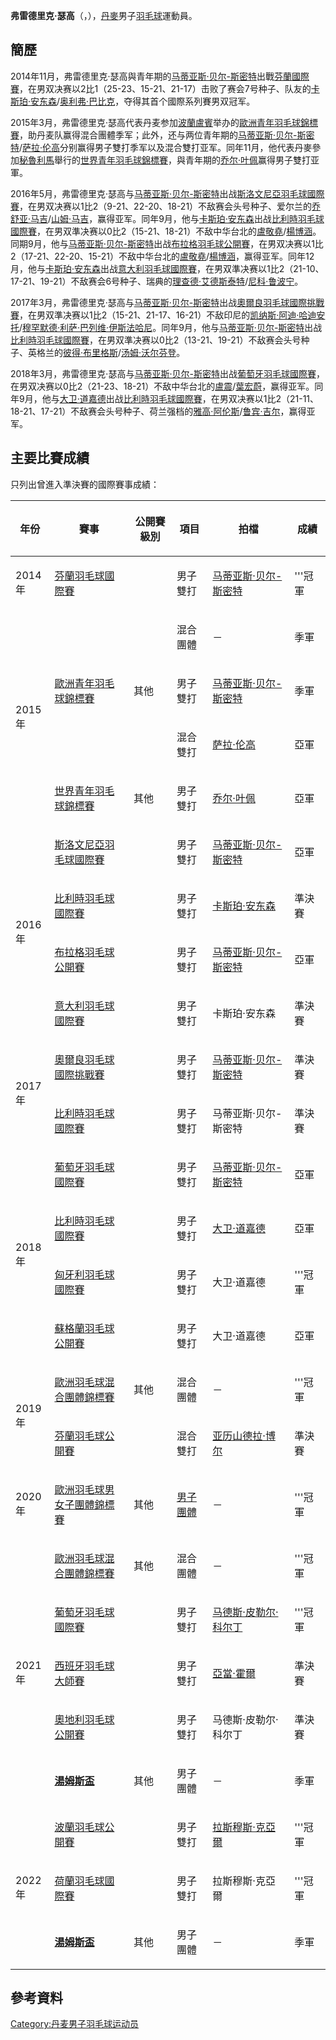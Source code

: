 {{noteTA|G1=Badminton}}
{{Infobox 羽球選手
| playername              = 弗雷德里克·瑟高<br/>{{lang|da|Frederik Søgaard}}
| image                   = 
| size                    = 
| caption                 = 
| birth_name              = 弗雷德里克·瑟高·莫滕森<br/>{{lang|da|Frederik Søgaard Mortensen}}
| date_of_birth           = {{birth_date_and_age|1997|7|25}}
| place_of_birth          = {{DEN}}[[尼堡|尼堡]]
| height                  = {{height|m=1.86}}
| weight                  = 
| event                   = 男子雙打、混合雙打
| country                 = {{DEN}}
| years_intldebut         = 2013年
| years_started           = 
| handedness              = 右手
| coach                   = 
| highest_ranking         = 第113位（男雙-[[马蒂亚斯·贝尔-斯密特|贝尔-斯密特]]）
| date_of_highest_ranking = 2016年10月6日<ref name="ranking">[http://bwfcontent.tournamentsoftware.com/ranking/player.aspx?id=12030&player=820729 BWF World Ranking - Ranking of Frederik SØGAARD (57731)] {{Wayback|url=http://bwfcontent.tournamentsoftware.com/ranking/player.aspx?id=12030&player=820729 |date=20181001174404 }}{{en}}</ref>
| current_ranking         = 第113位（男雙-[[马蒂亚斯·贝尔-斯密特|贝尔-斯密特]]）<br/>第113位（男雙-[[卡斯珀·安东森|安东森]]）<br/>第393位（混雙-[[萨拉·伦高|伦高]]）<br/>第1251位（混雙-[[加布里埃拉·博尔|博尔]]）
| date_of_current_ranking = 2016年10月6日<ref>[http://bwfcontent.tournamentsoftware.com/ranking/category.aspx?id=12030&category=474 BWF World Ranking - BWF世界排名榜 (10/6/2016) - Men's doubles] {{Wayback|url=http://bwfcontent.tournamentsoftware.com/ranking/category.aspx?id=12030&category=474 |date=20170305004553 }}{{en}}</ref><ref>[http://bwfcontent.tournamentsoftware.com/ranking/category.aspx?id=12030&category=476 BWF World Ranking - BWF世界排名榜 (10/6/2016) - Mixed doubles] {{Wayback|url=http://bwfcontent.tournamentsoftware.com/ranking/category.aspx?id=12030&category=476 |date=20170305004218 }}{{en}}</ref>
| played                  = 79勝–35負（男雙）<br/>42勝–19負（混雙）
| titles                  = 
| bwf_profile             = A8E83FD7-CEAE-4166-91F4-75E24BD292E4
| bwf_id                  = 57731
| updated                 = 2016年10月9日
}}
{{MedalTableTop|width=286px}}
{{MedalSport | 男子[[羽毛球|羽毛球]]}}
{{MedalCountry | {{DEN}}}}
{{MedalCompetition | [[汤姆斯杯|汤姆斯杯]]}}
{{MedalBronze| [[2020年湯姆斯盃|2020年 奧胡斯]] | [[2020年湯姆斯盃|男子團體]]}}
{{MedalBronze | [[2022年湯姆斯盃|2022年 曼谷]] | [[2022年湯姆斯盃|男子團體]]}}
{{MedalCompetition | [[歐洲羽毛球混合團體錦標賽|歐洲羽毛球混合團體錦標賽]]}}
{{MedalGold  | [[2019年歐洲羽毛球混合團體錦標賽|2019年 哥本哈根]] | 混合團體 }}
{{MedalGold  | [[2021年歐洲羽毛球混合團體錦標賽|2021年 萬塔]] | 混合團體 }}
{{MedalCompetition|[[歐洲羽毛球男女子團體錦標賽|歐洲羽毛球男女子團體錦標賽]]}}
{{MedalGold  | [[2020年歐洲羽毛球男女子團體錦標賽|2020年 列萬]] | [[2020年歐洲羽毛球女子團體錦標賽|男子團體]] }}
{{MedalCompetition | [[世界青年羽毛球錦標賽|世界青年羽毛球錦標賽]]}}
{{MedalSilver| [[2015年世界青年羽毛球錦標賽|2015年 利馬]] | 男子雙打 }}
{{MedalCompetition | [[歐洲青年羽毛球錦標賽|歐洲青年羽毛球錦標賽]]}}
{{MedalBronze| [[2015年歐洲青年羽毛球錦標賽|2015年 盧賓]] | 混合團體 }}
{{MedalBronze| [[2015年歐洲青年羽毛球錦標賽|2015年 盧賓]] | 男子雙打 }}
{{MedalSilver| [[2015年歐洲青年羽毛球錦標賽|2015年 盧賓]] | 混合雙打 }}
{{MedalBottom}}
'''弗雷德里克·瑟高'''（{{lang-da|'''Frederik Søgaard'''}}，{{bd|1997年|7月25日||}}），[[丹麥|丹麥]]男子[[羽毛球|羽毛球]]運動員。

==簡歷==
2014年11月，弗雷德里克·瑟高與青年期的[[马蒂亚斯·贝尔-斯密特|马蒂亚斯·贝尔-斯密特]]出戰[[2014年芬蘭羽毛球國際賽|芬蘭國際賽]]，在男双决赛以2比1（25-23、15-21、21-17）击败了赛会7号种子、队友的[[卡斯珀·安东森|卡斯珀·安东森]]/[[奥利弗·巴比克|奥利弗·巴比克]]，夺得其首个國際系列賽男双冠军。

2015年3月，弗雷德里克·瑟高代表丹麦参加[[波蘭|波蘭]][[盧賓|盧賓]]举办的[[2015年歐洲青年羽毛球錦標賽|歐洲青年羽毛球錦標賽]]，助丹麦队赢得混合團體季军；此外，还与两位青年期的[[马蒂亚斯·贝尔-斯密特|马蒂亚斯·贝尔-斯密特]]/[[萨拉·伦高|萨拉·伦高]]分别赢得男子雙打季军以及混合雙打亚军。同年11月，他代表丹麥參加[[秘魯|秘魯]][[利馬|利馬]]舉行的[[2015年世界青年羽毛球錦標賽|世界青年羽毛球錦標賽]]，與青年期的[[乔尔·叶佩|乔尔·叶佩]]赢得男子雙打亚軍。

2016年5月，弗雷德里克·瑟高与[[马蒂亚斯·贝尔-斯密特|马蒂亚斯·贝尔-斯密特]]出战[[2016年斯洛文尼亞羽毛球國際賽|斯洛文尼亞羽毛球國際賽]]，在男双决赛以1比2（9-21、22-20、18-21）不敌赛会头号种子、爱尔兰的[[乔舒亚·马吉|乔舒亚·马吉]]/[[山姆·马吉|山姆·马吉]]，赢得亚军。同年9月，他与[[卡斯珀·安东森|卡斯珀·安东森]]出战[[2016年比利時羽毛球國際賽|比利時羽毛球國際賽]]，在男双準决赛以0比2（15-21、18-21）不敌中华台北的[[盧敬堯|盧敬堯]]/[[楊博涵|楊博涵]]。同期9月，他与[[马蒂亚斯·贝尔-斯密特|马蒂亚斯·贝尔-斯密特]]出战[[2016年布拉格羽毛球公開賽|布拉格羽毛球公開賽]]，在男双决赛以1比2（17-21、22-20、15-21）不敌中华台北的[[盧敬堯|盧敬堯]]/[[楊博涵|楊博涵]]，赢得亚军。同年12月，他与[[卡斯珀·安东森|卡斯珀·安东森]]出战[[2016年意大利羽毛球國際賽|意大利羽毛球國際賽]]，在男双準决赛以1比2（21-10、17-21、19-21）不敌赛会6号种子、瑞典的[[理查德·艾德斯泰特|理查德·艾德斯泰特]]/[[尼科·鲁波宁|尼科·鲁波宁]]。

2017年3月，弗雷德里克·瑟高与[[马蒂亚斯·贝尔-斯密特|马蒂亚斯·贝尔-斯密特]]出战[[2017年奧爾良羽毛球國際挑戰賽|奧爾良羽毛球國際挑戰賽]]，在男双準决赛以1比2（15-21、21-17、16-21）不敌印尼的[[凯纳斯·阿迪·哈迪安托|凯纳斯·阿迪·哈迪安托]]/[[穆罕默德·利萨·巴列维·伊斯法哈尼|穆罕默德·利萨·巴列维·伊斯法哈尼]]。同年9月，他与[[马蒂亚斯·贝尔-斯密特|马蒂亚斯·贝尔-斯密特]]出战[[2017年比利時羽毛球國際賽|比利時羽毛球國際賽]]，在男双準决赛以0比2（13-21、19-21）不敌赛会头号种子、英格兰的[[彼得·布里格斯|彼得·布里格斯]]/[[汤姆·沃尔芬登|汤姆·沃尔芬登]]。

2018年3月，弗雷德里克·瑟高与[[马蒂亚斯·贝尔-斯密特|马蒂亚斯·贝尔-斯密特]]出战[[2018年葡萄牙羽毛球國際賽|葡萄牙羽毛球國際賽]]，在男双决赛以0比2（21-23、18-21）不敌中华台北的[[盧震_(羽毛球運動員)|盧震]]/[[葉宏蔚|葉宏蔚]]，赢得亚军。同年9月，他与[[大卫·道嘉德|大卫·道嘉德]]出战[[2018年比利時羽毛球國際賽|比利時羽毛球國際賽]]，在男双决赛以1比2（21-11、18-21、17-21）不敌赛会头号种子、荷兰强档的[[雅高·阿伦斯|雅高·阿伦斯]]/[[鲁宾·吉尔|鲁宾·吉尔]]，赢得亚军。

==主要比賽成績==
只列出曾進入準決賽的國際賽事成績：
{| class=wikitable style="text-align:center; font-size:small;" 
!width="50"|年份
!width="180"|賽事
!width="80"|公開賽級別
!width="60"|項目
!width="180"|拍檔
!width="50"|成績
|-
!rowspan="1"|2014年
|[[2014年芬蘭羽毛球國際賽|芬蘭羽毛球國際賽]]
|{{BWFIS}}
|男子雙打
|[[马蒂亚斯·贝尔-斯密特|马蒂亚斯·贝尔-斯密特]]
|bgcolor="gold"|'''冠軍
|-
!rowspan="4"|2015年
|rowspan="3"|[[2015年歐洲青年羽毛球錦標賽|歐洲青年羽毛球錦標賽]]
|rowspan="3"|其他
|混合團體
|－
|bgcolor="#b8860b"|季軍
|-
|男子雙打
|[[马蒂亚斯·贝尔-斯密特|马蒂亚斯·贝尔-斯密特]]
|bgcolor="#b8860b"|季軍
|-
|混合雙打
|[[萨拉·伦高|萨拉·伦高]]
|bgcolor="silver"|亞軍
|-
|[[2015年世界青年羽毛球錦標賽|世界青年羽毛球錦標賽]]
|其他
|男子雙打
|[[乔尔·叶佩|乔尔·叶佩]]
|bgcolor="silver"|亞軍
|-
!rowspan="4"|2016年
|[[2016年斯洛文尼亞羽毛球國際賽|斯洛文尼亞羽毛球國際賽]]
|{{BWFIS}}
|男子雙打
|[[马蒂亚斯·贝尔-斯密特|马蒂亚斯·贝尔-斯密特]]
|bgcolor="silver"|亞軍
|-
|[[2016年比利時羽毛球國際賽|比利時羽毛球國際賽]]
|{{BWFIC}}
|男子雙打
|[[卡斯珀·安东森|卡斯珀·安东森]]
|bgcolor="#b8860b"|準決賽
|-
|[[2016年布拉格羽毛球公開賽|布拉格羽毛球公開賽]]
|{{BWFIC}}
|男子雙打
|[[马蒂亚斯·贝尔-斯密特|马蒂亚斯·贝尔-斯密特]]
|bgcolor="silver"|亞軍
|-
|[[2016年意大利羽毛球國際賽|意大利羽毛球國際賽]]
|{{BWFIC}}
|男子雙打
|卡斯珀·安东森
|bgcolor="#b8860b"|準決賽
|-
!rowspan="2"|2017年
|[[2017年奧爾良羽毛球國際挑戰賽|奧爾良羽毛球國際挑戰賽]]
|{{BWFIC}}
|男子雙打
|[[马蒂亚斯·贝尔-斯密特|马蒂亚斯·贝尔-斯密特]]
|bgcolor="#b8860b"|準決賽
|-
|[[2017年比利時羽毛球國際賽|比利時羽毛球國際賽]]
|{{BWFIC}}
|男子雙打
|马蒂亚斯·贝尔-斯密特
|bgcolor="#b8860b"|準決賽
|-
!rowspan="4"|2018年
|[[2018年葡萄牙羽毛球國際賽|葡萄牙羽毛球國際賽]]
|{{BWFIS}}
|男子雙打
|[[马蒂亚斯·贝尔-斯密特|马蒂亚斯·贝尔-斯密特]]
|bgcolor="silver"|亞軍
|-
|[[2018年比利時羽毛球國際賽|比利時羽毛球國際賽]]
|{{BWFIC}}
|男子雙打
|[[大卫·道嘉德|大卫·道嘉德]]
|bgcolor="silver"|亞軍
|-
|[[2018年匈牙利羽毛球國際賽|匈牙利羽毛球國際賽]]
|{{BWFIC}}
|男子雙打
|大卫·道嘉德
|bgcolor="gold"|'''冠軍
|-
|[[2018年蘇格蘭羽毛球公開賽|蘇格蘭羽毛球公開賽]]
|{{BWF100}}
|男子雙打
|大卫·道嘉德
|bgcolor="silver"|亞軍
|-
!rowspan="2"|2019年
|[[2019年歐洲羽毛球混合團體錦標賽|歐洲羽毛球混合團體錦標賽]]
|其他
|混合團體
|－
|bgcolor="gold"|'''冠軍
|-
|[[2019年芬蘭羽毛球公開賽|芬蘭羽毛球公開賽]]
|{{BWFIC}}
|混合雙打
|[[亚历山德拉·博尔|亚历山德拉·博尔]]
|bgcolor="#b8860b"|準決賽
|-
!rowspan="1"|2020年
|[[2020年歐洲羽毛球男女子團體錦標賽|歐洲羽毛球男女子團體錦標賽]]
|其他
|[[2020年歐洲羽毛球男子團體錦標賽|男子團體]]
|－
|bgcolor="gold"|'''冠軍
|-
!rowspan="5"|2021年
|[[2021年歐洲羽毛球混合團體錦標賽|歐洲羽毛球混合團體錦標賽]]
|其他
|混合團體
|－
|bgcolor="gold"|'''冠軍
|-
|[[2021年葡萄牙羽毛球國際賽|葡萄牙羽毛球國際賽]]
|{{BWFIS}}
|男子雙打
|[[马德斯·皮勒尔·科尔丁|马德斯·皮勒尔·科尔丁]]
|bgcolor="gold"|'''冠軍
|-
|[[2021年西班牙羽毛球大師賽|西班牙羽毛球大師賽]]
|{{BWF300}}
|男子雙打
|{{flagicon|SCO}} [[亞當·霍爾|亞當·霍爾]]
|bgcolor="#b8860b"|準決賽
|-
|[[2021年奧地利羽毛球公開賽|奧地利羽毛球公開賽]]
|{{BWFIS}}
|男子雙打
|马德斯·皮勒尔·科尔丁
|bgcolor="#b8860b"|準決賽
|-
|'''[[2020年湯姆斯盃|湯姆斯盃]]'''
|其他
|男子團體
|－
|bgcolor="#b8860b"|季軍
|-
!rowspan="3"|2022年
|[[2022年波蘭羽毛球公開賽|波蘭羽毛球公開賽]]
|{{BWFIC}}
|男子雙打
|[[拉斯穆斯·克亞爾|拉斯穆斯·克亞爾]]
|bgcolor="gold"|'''冠軍
|-
|[[2022年荷蘭羽毛球國際賽|荷蘭羽毛球國際賽]]
|{{BWFIS}}
|男子雙打
|拉斯穆斯·克亞爾
|bgcolor="gold"|'''冠軍
|-
|'''[[2022年湯姆斯盃|湯姆斯盃]]'''
|其他
|男子團體
|－
|bgcolor="#b8860b"|季軍
|}
{{BWF賽事級別索引}}

==參考資料==
{{Reflist}}

{{DEFAULTSORT:Søgaard, Frederik}}
[[Category:丹麦男子羽毛球运动员|Category:丹麦男子羽毛球运动员]]